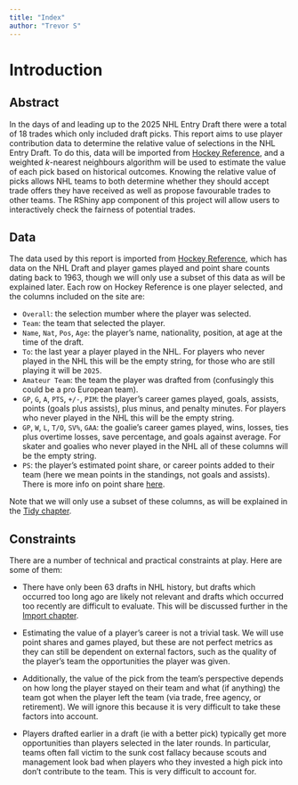 ```yaml
---
title: "Index"
author: "Trevor S"
---
```


# Introduction

## Abstract

In the days of and leading up to the 2025 NHL Entry Draft there were a total of 18 trades which only included draft picks. This report aims to use player contribution data to determine the relative value of selections in the NHL Entry Draft. To do this, data will be imported from [Hockey Reference](https://www.hockey-reference.com/draft/), and a weighted $k$-nearest neighbours algorithm will be used to estimate the value of each pick based on historical outcomes. Knowing the relative value of picks allows NHL teams to both determine whether they should accept trade offers they have received as well as propose favourable trades to other teams. The RShiny app component of this project will allow users to interactively check the fairness of potential trades.

## Data

The data used by this report is imported from [Hockey Reference](https://www.hockey-reference.com/draft/), which has data on the NHL Draft and player games played and point share counts dating back to 1963, though we will only use a subset of this data as will be explained later. Each row on Hockey Reference is one player selected, and the columns included on the site are:

-   `Overall`: the selection mumber where the player was selected.
-   `Team`: the team that selected the player.
-   `Name`, `Nat`, `Pos`, `Age`: the player's name, nationality, position, at age at the time of the draft.
-   `To`: the last year a player played in the NHL. For players who never played in the NHL this will be the empty string, for those who are still playing it will be `2025`.
-   `Amateur Team`: the team the player was drafted from (confusingly this could be a pro European team).
-   `GP`, `G`, `A`, `PTS`, `+/-`, `PIM`: the player's career games played, goals, assists, points (goals plus assists), plus minus, and penalty minutes. For players who never played in the NHL this will be the empty string.
-   `GP`, `W`, `L`, `T/O`, `SV%`, `GAA`: the goalie's career games played, wins, losses, ties plus overtime losses, save percentage, and goals against average. For skater and goalies who never played in the NHL all of these columns will be the empty string.
-   `PS`: the player's estimated point share, or career points added to their team (here we mean points in the standings, not goals and assists). There is more info on point share [here](https://www.hockey-reference.com/about/point_shares.html).

Note that we will only use a subset of these columns, as will be explained in the [Tidy chapter](https://trevsteu.github.io/Stat468_Final/tidy.html).

## Constraints

There are a number of technical and practical constraints at play. Here are some of them:

-   There have only been 63 drafts in NHL history, but drafts which occurred too long ago are likely not relevant and drafts which occurred too recently are difficult to evaluate. This will be discussed further in the [Import chapter](https://trevsteu.github.io/Stat468_Final/import.html).

-   Estimating the value of a player's career is not a trivial task. We will use point shares and games played, but these are not perfect metrics as they can still be dependent on external factors, such as the quality of the player's team the opportunities the player was given.

-   Additionally, the value of the pick from the team's perspective depends on how long the player stayed on their team and what (if anything) the team got when the player left the team (via trade, free agency, or retirement). We will ignore this because it is very difficult to take these factors into account.

-   Players drafted earlier in a draft (ie with a better pick) typically get more opportunities than players selected in the later rounds. In particular, teams often fall victim to the sunk cost fallacy because scouts and management look bad when players who they invested a high pick into don't contribute to the team. This is very difficult to account for.
